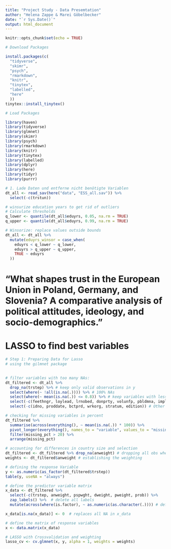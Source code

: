 ---
title: "Project Study - Data Presemtation"
author: "Helena Zappe & Marei Göbelbecker"
date: "`r Sys.Date()`"
output: html_document
---

```{r setup, include=FALSE}
knitr::opts_chunk$set(echo = TRUE)
```

```{r install-packages, eval=FALSE, include=FALSE}

# Download Packages

install.packages(c(
  "tidyverse",  
  "skimr",      
  "psych",      
  "rmarkdown",  
  "knitr",      
  "tinytex",    
  "labelled",
  "here"
  ))
tinytex::install_tinytex()  
```

```{r load_packages, include=FALSE}

# Load Packages

library(haven)
library(tidyverse)   
library(glmnet)
library(skimr)       
library(psych)       
library(rmarkdown)   
library(knitr)       
library(tinytex)     
library(labelled)
library(dplyr)
library(here)
library(tidyr)
library(purrr)

```

```{r raw_data, include=FALSE}

# 1. Lade Daten und entferne nicht benötigte Variablen
dt_all <- read_sav(here("data", "ESS_all.sav")) %>%
  select(-c(trstun))
```

```{r}
# winsurize education years to get rid of outliers
# Calculate thresholds
q_lower <- quantile(dt_all$eduyrs, 0.05, na.rm = TRUE)
q_upper <- quantile(dt_all$eduyrs, 0.99, na.rm = TRUE)

# Winsorize: replace values outside bounds
dt_all <- dt_all %>%
  mutate(eduyrs_winsor = case_when(
    eduyrs < q_lower ~ q_lower,
    eduyrs > q_upper ~ q_upper,
    TRUE ~ eduyrs
  ))
```

# "What shapes trust in the European Union in Poland, Germany, and Slovenia? A comparative analysis of political attitudes, ideology, and socio-demographics."

# LASSO to find best variables

```{r}
# Step 1: Preparing Data for Lasso
# using the gilmnet package
  

# filter variables with too many NAs:
dt_filtered <- dt_all %>%
  drop_na(trstep) %>% # keep only valid observations in y
  select(where(~ !all(is.na(.)))) %>% # 100% NAs
  select(where(~ mean(is.na(.)) <= 0.8)) %>% # keep variables with less than 80% NAs
  select(-c(feethngr, loylead, lrnobed, donprty, volunfp, pbldmna, implvdm)) %>% # these variables are not relevant enough for imputation. Also households net income has 79% NAs and is therefore not meaningful. 
  select(-c(idno, proddate, bctprd, wrkorg, stratum, edition)) # Other variables that are not relevant for interpretation

# checking for missing variables in percent
dt_filtered %>%
  summarise(across(everything(), ~ mean(is.na(.)) * 100)) %>%
  pivot_longer(everything(), names_to = "variable", values_to = "missing_pct") %>%
  filter(missing_pct > 20) %>%
  arrange(missing_pct)

# accounting for differences in country size and selection
dt_filtered <- dt_filtered %>% drop_na(anweight) # dropping all obs where anweight is NA
weights <- dt_filtered$anweight # establishing the weighting

# defining the response Variable
y <- as.numeric(as_factor(dt_filtered$trstep))
table(y, useNA = "always")

# define the predictor variable matrix
x_data <- dt_filtered %>%
  select(-c(trstep, anweight, pspwght, dweight, pweight, prob)) %>%
  zap_labels() %>%  # delete all labels
  mutate(across(where(is.factor), ~ as.numeric(as.character(.)))) # define all factor variables also as numeric

x_data[is.na(x_data)] <- 0  # replaces all NA in x_data

# define the matrix of response variables
x <- data.matrix(x_data)

# LASSO with Crossvalidation and weighting
lasso_cv <- cv.glmnet(x, y, alpha = 1, weights = weights)

```
